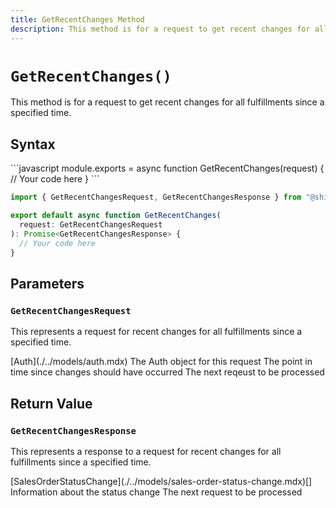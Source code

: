 ```yaml
---
title: GetRecentChanges Method
description: This method is for a request to get recent changes for all fulfillments since a specified time.
---
```



`GetRecentChanges()`
===========================
This method is for a request to get recent changes for all fulfillments since a specified time.


Syntax
-----------------------------------------------
<CodeWrapper>
```javascript
module.exports = async function GetRecentChanges(request) {
  // Your code here
}
```

```typescript
import { GetRecentChangesRequest, GetRecentChangesResponse } from "@shipengine/connect-fulfillment-provider-api";

export default async function GetRecentChanges(
  request: GetRecentChangesRequest
): Promise<GetRecentChangesResponse> {
  // Your code here
}
```
</CodeWrapper>



Parameters
-----------------------------------------------

### `GetRecentChangesRequest`
This represents a request for recent changes for all fulfillments since a specified time.

<Reference>  
  <Field name="auth" nullable={false}>
    <Type>
      [Auth](./../models/auth.mdx)
    </Type>
    <Description>
      The Auth object for this request
    </Description>
  </Field>
  <Field name="since" type="string" nullable={false}>
    <Description>
      The point in time since changes should have occurred
    </Description>
  </Field>
  <Field name="next_request" type="any" nullable={true}>
    <Description>
      The next reqeust to be processed
    </Description>
  </Field>
</Reference>


Return Value
-----------------------------------------------
### `GetRecentChangesResponse`
This represents a response to a request for recent changes for all fulfillments since a specified time.

<Reference>  
  <Field name="changes">
    <Type>
      [SalesOrderStatusChange](./../models/sales-order-status-change.mdx)[]
    </Type>
    <Description>
      Information about the status change
    </Description>
  </Field>
  <Field name="next_request" type="any" nullable={true}>
    <Description>
      The next request to be processed
    </Description>
  </Field>
</Reference>


